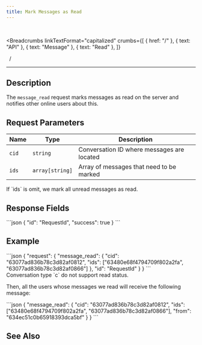 ```yaml
---
title: Mark Messages as Read
---
```


<br />



<Breadcrumbs
  linkTextFormat="capitalized"
  crumbs={[
    { href: "/" },
    { text: "API" },
    { text: "Message" },
    { text: "Read" },
  ]}
>
  <Icon slot="index" name="seti:powershell" />
  <span slot="separator">&nbsp;&nbsp;/&nbsp;</span>
</Breadcrumbs>

---


## Description

> <Badge text="wss" variant="tip" size="large" />
> <Badge text="message_read" size="large" />

The `message_read` request marks messages as read on the server and notifies other online users about this.

## Request Parameters

| Name  | Type            | Description                                |
| ----- | --------------- | ------------------------------------------ |
| `cid` | `string`        | Conversation ID where messages are located |
| `ids` | `array[string]` | Array of messages that need to be marked   |

<Aside>If `ids` is omit, we mark all unread messages as read.</Aside>

## Response Fields

<Tabs>
  <TabItem label="Response">
```json
{
  "id": "RequestId",
  "success": true
}
```
  </TabItem>
</Tabs>

## Example

<Tabs>
  <TabItem label="Request">
```json
{
  "request": {
    "message_read": {
      "cid": "63077ad836b78c3d82af0812",
      "ids": ["63480e68f4794709f802a2fa", "63077ad836b78c3d82af0866"]
    },
    "id": "RequestId"
  }
}
```
  </TabItem>
</Tabs>

<Aside type="caution">Conversation type `c` do not support read status.</Aside>

Then, all the users whose messages we read will receive the following message:

<Tabs>
  <TabItem label="Event">
```json
{
  "message_read": {
    "cid": "63077ad836b78c3d82af0812",
    "ids": ["63480e68f4794709f802a2fa", "63077ad836b78c3d82af0866"],
    "from": "634ec51c0b65918393dca5bf"
  }
}
```
  </TabItem>  
</Tabs>

## See Also

<LinkCard
  title="SAMA chat server API: Messages"
  href="https://medium.com/sama-communications/sama-chat-server-api-messages-dc00e9684dc0"
  description="Based on ease of use, and with easy-to-understand documentation and articles on how to set up and use our APIs, we want to show that it is REAL to build communication into your application."
/>
<LinkCard
  title="DataBase Records"
  href="/deployment/db-records/"
  description="Collection of complete objects stored in the database."
/>

<script
  src="https://giscus.app/client.js"
  data-repo="SAMA-Communications/sama-server"
  data-repo-id="R_kgDOIBiYjA"
  data-category-id="DIC_kwDOIBiYjM4CuYYL"
  data-mapping="pathname"
  data-strict="0"
  data-reactions-enabled="1"
  data-emit-metadata="0"
  data-input-position="top"
  data-theme="transparent_dark"
  data-lang="en"
  data-loading="lazy"
  crossorigin="anonymous"
  async
></script>
